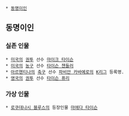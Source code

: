  * [[동명이인]]

== 동명이인 ==
=== 실존 인물 === 
 * [[미국]]의 [[권투]] 선수 [[마이크 타이슨]]
 * [[미국]]의 [[농구]] 선수 [[타이슨 챈들러]]
 * [[아르헨티나]]의 [[축구]] 선수 [[파비안 카바예로]]의 [[K리그]] 등록명.
 * [[영국]]의 [[권투]] 선수 [[타이슨 퓨리]]
=== 가상 인물 ===
 * [[로쿠데나시 블루스]]의 등장인물 [[마에다 타이슨]]
